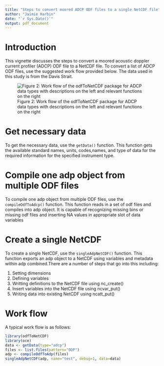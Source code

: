 ```yaml
---
title: "Steps to convert moored ADCP ODF files to a single NetCDF file"
author: "Jaimie Harbin"
date: "`r Sys.Date()`"
output: pdf_document
---
```


# Introduction

This vignette discusses the steps to convert a moored acoustic doppler current profiler (ADCP) ODF file to a NetCDF file. To convert a list of ADCP ODF files, use the suggested work flow provided below. The data used in this study is from the Davis Strait.

![Figure 2: Work flow of the odfToNetCDF package for ADCP data types with descriptions on the left and relevant functions on the right](adcp_diagram.png)

# Get necessary data

To get the necessary data, use the `getData()` function. This function gets the available standard names, units, codes,names, and type of data for the required information for the specified instrument type.



# Compile one adp object from multiple ODF files

To compile one adp object from multiple ODF files, use the `compileOdfToAdcp()` function. This function reads in a set of odf files and compiles into adp object. It is capable of recognizing missing bins or missing odf files and inserting NA values in appropriate slot of data variables

# Create a single NetCDF

To create a single NetCDF, use the `singleAdpNetCDF()` function. This function exports an adp object to a NetCDF using variables and metadata
within adp combined.There are a number of steps that go into this including:

1. Setting dimensions
2. Defining variables
3. Writting definitions to the NetCDF file using nc_create()
4. Insert variables into the NetCDF file using ncvar_put()
5. Writing data into existing NetCDF using ncatt_put()

# Work flow

A typical work flow is as follows:

```r
library(odfToNetCDF)
library(oce)
data <- getData(type="adcp")
files <- list.files(pattern="ODF")
adp <- compileOdfToAdp(files)
singleAdpNetCDF(adp, name="test", debug=1, data=data)
```


